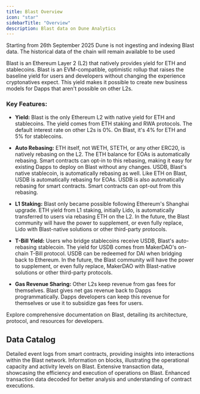 ```yaml
---
title: Blast Overview
icon: "star"
sidebarTitle: "Overview"
description: Blast data on Dune Analytics
---
```


<Warning>
Starting from 26th September 2025 Dune is not ingesting and indexing Blast data. The historical data of the chain will remain available to be used
</Warning>

Blast is an Ethereum Layer 2 (L2) that natively provides yield for ETH and stablecoins. Blast is an EVM-compatible, optimistic rollup that raises the baseline yield for users and developers without changing the experience cryptonatives expect. This yield makes it possible to create new business models for Dapps that aren't possible on other L2s.

### Key Features:

- **Yield:** Blast is the only Ethereum L2 with native yield for ETH and stablecoins. The yield comes from ETH staking and RWA protocols. The default interest rate on other L2s is 0%. On Blast, it's 4% for ETH and 5% for stablecoins.

- **Auto Rebasing:** ETH itself, not WETH, STETH, or any other ERC20, is natively rebasing on the L2. The ETH balance for EOAs is automatically rebasing. Smart contracts can opt-in to this rebasing, making it easy for existing Dapps to deploy on Blast without any changes. USDB, Blast's native stablecoin, is automatically rebasing as well. Like ETH on Blast, USDB is automatically rebasing for EOAs. USDB is also automatically rebasing for smart contracts. Smart contracts can opt-out from this rebasing.

- **L1 Staking:** Blast only became possible following Ethereum's Shanghai upgrade. ETH yield from L1 staking, initially Lido, is automatically transferred to users via rebasing ETH on the L2. In the future, the Blast community will have the power to supplement, or even fully replace, Lido with Blast-native solutions or other third-party protocols.

- **T-Bill Yield:** Users who bridge stablecoins receive USDB, Blast's auto-rebasing stablecoin. The yield for USDB comes from MakerDAO's on-chain T-Bill protocol. USDB can be redeemed for DAI when bridging back to Ethereum. In the future, the Blast community will have the power to supplement, or even fully replace, MakerDAO with Blast-native solutions or other third-party protocols.

- **Gas Revenue Sharing:** Other L2s keep revenue from gas fees for themselves. Blast gives net gas revenue back to Dapps programmatically. Dapps developers can keep this revenue for themselves or use it to subsidize gas fees for users.

<CardGroup cols={1}>
  <Card title="Blast documentation" icon="link" href="https://docs.blast.io/">
    Explore comprehensive documentation on Blast, detailing its architecture, protocol, and resources for developers.
  </Card>
</CardGroup>

## Data Catalog

<CardGroup cols={2}>
  <Card title="Logs" icon="bolt" href="./raw/logs">
    Detailed event logs from smart contracts, providing insights into interactions within the Blast network.
  </Card>
  <Card title="Blocks" icon="cubes" href="./raw/blocks">
    Information on blocks, illustrating the operational capacity and activity levels on Blast.
  </Card>
  <Card title="Transactions" icon="message-arrow-up" href="./raw/transactions">
    Extensive transaction data, showcasing the efficiency and execution of operations on Blast.
  </Card>
  <Card title="Decoded" icon="file" href="./decoded/overview">
    Enhanced transaction data decoded for better analysis and understanding of contract executions.
  </Card>
</CardGroup>
